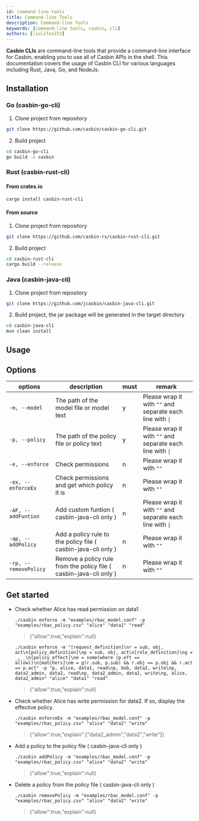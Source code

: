 ```yaml
---
id: command-line-tools
title: Command-line Tools
description: Command-line Tools
keywords: [command-line tools, casbin, cli]
authors: [liulifox233]
---
```


**Casbin CLIs** are command-line tools that provide a command-line interface for Casbin, enabling you to use all of Casbin APIs in the shell. This documentation covers the usage of Casbin CLI for various languages including Rust, Java, Go, and NodeJs.

## Installation

### Go (casbin-go-cli)

1. Clone project from repository
```bash
git clone https://github.com/casbin/casbin-go-cli.git
```

2. Build project

```bash
cd casbin-go-cli
go build -o casbin
```

### Rust (casbin-rust-cli)

#### From crates.io

```bash
cargo install casbin-rust-cli
```

#### From source

1. Clone project from repository
```bash
git clone https://github.com/casbin-rs/casbin-rust-cli.git
```

2. Build project

```bash
cd casbin-rust-cli
cargo build --release
```
### Java (casbin-java-cli)

1. Clone project from repository
```bash
git clone https://github.com/jcasbin/casbin-java-cli.git
```

2. Build project, the jar package will be generated in the target directory

```bash
cd casbin-java-cli
mvn clean install
```

## Usage

## Options
| options               | description                                                          | must | remark                                                    |
|-----------------------|----------------------------------------------------------------------|------|-----------------------------------------------------------|
| `-m, --model`         | The path of the model file or model text                             | y    | Please wrap it with `""` and separate each line with `\|` |
| `-p, --policy`        | The path of the policy file or policy text                           | y    | Please wrap it with `""` and separate each line with `\|` |          
| `-e, --enforce`       | Check permissions                                                    | n    | Please wrap it with `""`                                  |
| `-ex, --enforceEx`    | Check permissions and get which policy it is                         | n    | Please wrap it with `""`                                  |
| `-AF, --addFuntion`   | Add custom funtion ( casbin-java-cli only )                          | n    | Please wrap it with `""` and separate each line with `\|` |
| `-ap, --addPolicy`    | Add a policy rule to the policy file ( casbin-java-cli only )        | n    | Please wrap it with `""`                                  |
| `-rp, --removePolicy` | Remove a policy rule from the policy file ( casbin-java-cli only )   | n    | Please wrap it with `""`                                  |

## Get started

- Check whether Alice has read permission on data1

    ```shell
    ./casbin enforce -m "examples/rbac_model.conf" -p "examples/rbac_policy.csv" "alice" "data1" "read"
    ```
    > {"allow":true,"explain":null}
    ```shell
    ./casbin enforce -m "[request_definition]\nr = sub, obj, act\n[policy_definition]\np = sub, obj, act\n[role_definition]\ng = _, _\n[policy_effect]\ne = some(where (p.eft == allow))\n[matchers]\nm = g(r.sub, p.sub) && r.obj == p.obj && r.act == p.act" -p "p, alice, data1, read\np, bob, data2, write\np, data2_admin, data2, read\np, data2_admin, data2, write\ng, alice, data2_admin" "alice" "data1" "read"
    ```
    > {"allow":true,"explain":null}

- Check whether Alice has write permission for data2. If so, display the effective policy.

    ```shell
    ./casbin enforceEx -m "examples/rbac_model.conf" -p "examples/rbac_policy.csv" "alice" "data2" "write"
    ```
    > {"allow":true,"explain":["data2_admin","data2","write"]}

- Add a policy to the policy file ( casbin-java-cli only )

    ```shell
    ./casbin addPolicy -m "examples/rbac_model.conf" -p "examples/rbac_policy.csv" "alice" "data2" "write"
    ```
    > {"allow":true,"explain":null}

- Delete a policy from the policy file ( casbin-java-cli only )

    ```shell
    ./casbin removePolicy -m "examples/rbac_model.conf" -p "examples/rbac_policy.csv" "alice" "data2" "write"
    ```
    > {"allow":true,"explain":null}